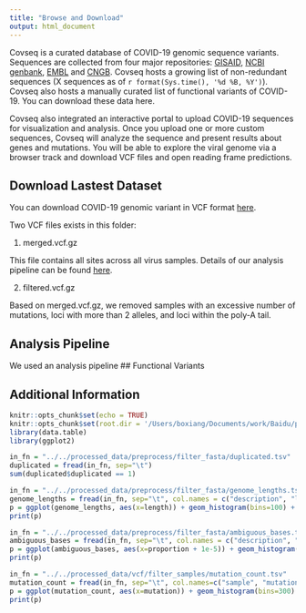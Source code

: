 ```yaml
---
title: "Browse and Download"
output: html_document
---
```


Covseq is a curated database of COVID-19 genomic sequence variants. Sequences are collected from four major repositories: [GISAID](https://www.gisaid.org/), [NCBI genbank](https://www.ncbi.nlm.nih.gov/genbank/sars-cov-2-seqs/), [EMBL](https://www.ebi.ac.uk/ena/pathogens/covid-19) and [CNGB](https://db.cngb.org/virus/ncov). Covseq hosts a growing list of non-redundant sequences (X sequences as of `r format(Sys.time(), '%d %B, %Y')`). Covseq also hosts a manually curated list of functional variants of COVID-19. You can download these data here. 

Covseq also integrated an interactive portal to upload COVID-19 sequences for visualization and analysis. Once you upload one or more custom sequences, Covseq will analyze the sequence and present results about genes and mutations. You will be able to explore the viral genome via a browser track and download VCF files and open reading frame predictions. 

## Download Lastest Dataset
You can download COVID-19 genomic variant in VCF format [here](https://drive.google.com/drive/folders/1_mivRZxjO3Dhfr3mKi4Sa7VcuV42cyav?usp=sharing). 

Two VCF files exists in this folder: 

1. merged.vcf.gz 

This file contains all sites across all virus samples. Details of our analysis pipeline can be found [here](#test). 

2. filtered.vcf.gz 

Based on merged.vcf.gz, we removed samples with an excessive number of mutations, loci with more than 2 alleles, and loci within the poly-A tail. 


## Analysis Pipeline {#pipeline}

We used an analysis pipeline 
## Functional Variants


## Additional Information





```r
knitr::opts_chunk$set(echo = TRUE)
knitr::opts_chunk$set(root.dir = '/Users/boxiang/Documents/work/Baidu/projects/viraviz/scripts/')
library(data.table)
library(ggplot2)
```

```r
in_fn = "../../processed_data/preprocess/filter_fasta/duplicated.tsv"
duplicated = fread(in_fn, sep="\t")
sum(duplicated$duplicated == 1)
```

```r
in_fn = "../../processed_data/preprocess/filter_fasta/genome_lengths.tsv"
genome_lengths = fread(in_fn, sep="\t", col.names = c("description", "length"))
p = ggplot(genome_lengths, aes(x=length)) + geom_histogram(bins=100) + scale_y_sqrt() + geom_vline(xintercept = 25000, color="red", linetype="dashed") + geom_text(x = 25000, y = 30, label = "Cutoff = 25000", color="red", hjust=1.1, size = 5)
print(p)
```


```r
in_fn = "../../processed_data/preprocess/filter_fasta/ambiguous_bases.tsv"
ambiguous_bases = fread(in_fn, sep="\t", col.names = c("description", "count", "length", "proportion"))
p = ggplot(ambiguous_bases, aes(x=proportion + 1e-5)) + geom_histogram(bins=1000) + scale_x_log10()
print(p)
```


```r
in_fn = "../../processed_data/vcf/filter_samples/mutation_count.tsv"
mutation_count = fread(in_fn, sep="\t", col.names=c("sample", "mutation"))
p = ggplot(mutation_count, aes(x=mutation)) + geom_histogram(bins=300) + scale_y_sqrt() + scale_x_log10(breaks=c(1,10,100,150,1000,10000)) + geom_vline(xintercept=150, color="red", linetype="dashed")
print(p)
```





